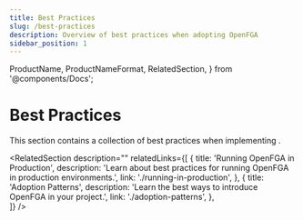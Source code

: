 ```yaml
---
title: Best Practices
slug: /best-practices
description: Overview of best practices when adopting OpenFGA
sidebar_position: 1
---
```

  ProductName,
  ProductNameFormat,
  RelatedSection,
} from '@components/Docs';

# <ProductName format={ProductNameFormat.ShortForm}/> Best Practices

This section contains a collection of best practices when implementing <ProductName format={ProductNameFormat.ShortForm}/>.

<RelatedSection
  description=""
  relatedLinks={[
    {
      title: 'Running OpenFGA in Production',
      description: 'Learn about best practices for running OpenFGA in production environments.',
      link: './running-in-production',
    },
    {
      title: 'Adoption Patterns',
      description: 'Learn the best ways to introduce OpenFGA in your project.',
      link: './adoption-patterns',
    },    
  ]}
/>
